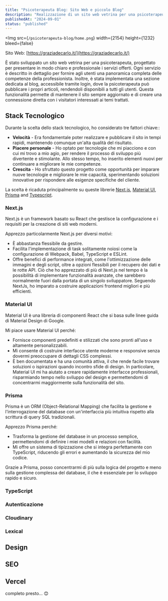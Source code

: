 ```yaml
---
title: "Psicoterapeuta Blog: Sito Web e piccolo Blog"
description: "Realizzazione di un sito web vetrina per una psicoterapeuta, comprensivo di una sezione blog. Il sito offre una panoramica dettagliata dei servizi professionali e consente alla psicoterapeuta di pubblicare articoli, fornendo così contenuti informativi e aggiornati ai visitatori. Il progetto combina un design elegante con funzionalità avanzate per migliorare la visibilità e l'interazione online."
publishedAt: "2024-09-01"
status: "published"
---
```


<Img
  src={`/psicoterapeuta-blog/home.png`}
  width={2154}
  height={1232}
  bleed={false}
></Img>

Sito Web: [https://graziadecarlo.it/](https://graziadecarlo.it/)

È stato sviluppato un sito web vetrina per una psicoterapeuta, progettato per presentare in modo chiaro e professionale i servizi offerti. Ogni servizio è descritto in dettaglio per fornire agli utenti una panoramica completa delle competenze della professionista.
Inoltre, è stata implementata una sezione dedicata al blog, accessibile tramite login, dove la psicoterapeuta può pubblicare i propri articoli, rendendoli disponibili a tutti gli utenti. Questa funzionalità permette di mantenere il sito sempre aggiornato e di creare una connessione diretta con i visitatori interessati ai temi trattati.

## Stack Tecnologico

Durante la scelta dello stack tecnologico, ho considerato tre fattori chiave::

- **Velocità** - Era fondamentale poter realizzare e pubblicare il sito in tempi rapidi, mantenendo comunque un'alta qualità del risultato.
- **Piacere personale** - Ho optato per tecnologie che mi piacciono e con cui mi trovo a mio agio, per rendere il processo di sviluppo più divertente e stimolante. Allo stesso tempo, ho inserito elementi nuovi per continuare a migliorare le mie competenze.
- **Crescita** - Ho sfruttato questo progetto come opportunità per imparare nuove tecnologie e migliorare le mie capacità, sperimentando soluzioni innovative per rispondere alle esigenze specifiche del cliente.

La scelta è ricaduta principalmente su queste librerie [Next.js](https://nextjs.org/), [Material UI](https://mui.com/material-ui/), [Prisma](https://www.prisma.io/) and [Typescript](https://www.typescriptlang.org/).

### Next.js

Next.js è un framework basato su React che gestisce la configurazione e i requisiti per la creazione di siti web moderni.

Apprezzo particolarmente Next.js per diversi motivi:

- È abbastanza flessibile da gestire.
- Facilita l'implementazione di task solitamente noiosi come la configurazione di Webpack, Babel, TypeScript e ESLint.
- Offre benefici di performance integrati, come l'ottimizzazione delle immagini e degli script, oltre a opzioni flessibili per il recupero dei dati e le rotte API.
  Ciò che ho apprezzato di più di Next.js nel tempo è la possibilità di implementare funzionalità avanzate, che sarebbero normalmente fuori dalla portata di un singolo sviluppatore. Seguendo NextJs, ho imparato a costruire applicazioni frontend migliori e più efficienti.

### Material UI

Material UI è una libreria di componenti React che si basa sulle linee guida di Material Design di Google.

Mi piace usare Material UI perché:

- Fornisce componenti predefiniti e stilizzati che sono pronti all'uso e altamente personalizzabili.
- Mi consente di costruire interfacce utente moderne e responsive senza dovermi preoccupare di dettagli CSS complessi.
- È ben documentata e ha una comunità attiva, il che rende facile trovare soluzioni o ispirazioni quando incontro sfide di design.
  In particolare, Material UI mi ha aiutato a creare rapidamente interfacce professionali, risparmiando tempo nello sviluppo del design e permettendomi di concentrarmi maggiormente sulla funzionalità del sito.

### Prisma

Prisma è un ORM (Object-Relational Mapping) che facilita la gestione e l'interrogazione del database con un'interfaccia più intuitiva rispetto alla scrittura di query SQL tradizionali.

Apprezzo Prisma perché:

- Trasforma la gestione del database in un processo semplice, permettendomi di definire i miei modelli e relazioni con facilità.
- Mi offre un sistema di tipizzazione che si integra perfettamente con TypeScript, riducendo gli errori e aumentando la sicurezza del mio codice.

Grazie a Prisma, posso concentrarmi di più sulla logica del progetto e meno sulla gestione complessa del database, il che è essenziale per lo sviluppo rapido e sicuro.

### TypeScript

### Autenticazione

### Cloudinary

### Lexical

## Design

## SEO

## Vercel

<div className="text-center text-4xl">completo presto... 😊</div>
